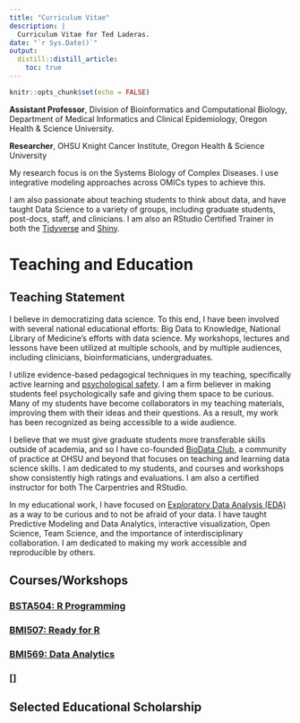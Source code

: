 ```yaml
---
title: "Curriculum Vitae"
description: |
  Curriculum Vitae for Ted Laderas.
date: "`r Sys.Date()`"
output: 
  distill::distill_article:
    toc: true
---
```


```r
knitr::opts_chunk$set(echo = FALSE)
```

**Assistant Professor**, Division of Bioinformatics and Computational Biology, Department of Medical Informatics and Clinical Epidemiology, Oregon Health & Science University.

**Researcher**, OHSU Knight Cancer Institute, Oregon Health & Science University

My research focus is on the Systems Biology of Complex Diseases. I use integrative modeling approaches across OMICs types to achieve this.

I am also passionate about teaching students to think about data, and have taught Data Science to a variety of groups, including graduate students, post-docs, staff, and clinicians. I am also an RStudio Certified Trainer in both the [Tidyverse](https://www.tidyverse.org/) and [Shiny](https://shiny.rstudio.com).

# Teaching and Education

## Teaching Statement

I believe in democratizing data science. To this end, I have been involved with several national educational efforts: Big Data to Knowledge, National Library of Medicine’s efforts with data science. My workshops, lectures and lessons have been utilized at multiple schools, and by multiple audiences, including clinicians, bioinformaticians, undergraduates.

I utilize evidence-based pedagogical techniques in my teaching, specifically active learning and [psychological safety](https://laderast.github.io/psych_safety). I am a firm believer in making students feel psychologically safe and giving them space to be curious. Many of my students have become collaborators in my teaching materials, improving them with their ideas and their questions. As a result, my work has been recognized as being accessible to a wide audience.

I believe that we must give graduate students more transferable skills outside of academia, and so I have co-founded [BioData Club](https://biodata-club.github.io), a community of practice at OHSU and beyond that focuses on teaching and learning data science skills. I am dedicated to my students, and courses and workshops show consistently high ratings and evaluations. I am also a certified instructor for both The Carpentries and RStudio.

In my educational work, I have focused on [Exploratory Data Analysis (EDA)](https://laderast.github.io/burro) as a way to be curious and to not be afraid of your data. I have taught Predictive Modeling and Data Analytics, interactive visualization, Open Science, Team Science, and the importance of interdisciplinary collaboration. I am dedicated to making my work accessible and reproducible by others.

## Courses/Workshops

### [BSTA504: R Programming](https://sph-r-programming.netlify.app)

### [BMI507: Ready for R](https://ready4r.netlify.app)

### [BMI569: Data Analytics]()

### []

## Selected Educational Scholarship